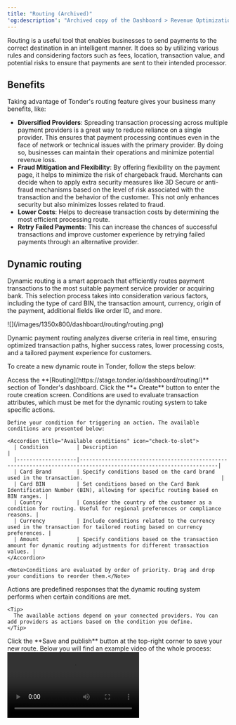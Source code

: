 ```yaml
---
title: "Routing (Archived)"
'og:description': "Archived copy of the Dashboard > Revenue Optimization > Routing page."
---
```


Routing is a useful tool that enables businesses to send payments to the correct destination in an intelligent manner. It does so by utilizing various rules and considering factors such as fees, location, transaction value, and potential risks to ensure that payments are sent to their intended processor.

## Benefits

Taking advantage of Tonder's routing feature gives your business many benefits, like:

- **Diversified Providers**: Spreading transaction processing across multiple payment providers is a great way to reduce reliance on a single provider. This ensures that payment processing continues even in the face of network or technical issues with the primary provider. By doing so, businesses can maintain their operations and minimize potential revenue loss.
- **Fraud Mitigation and Flexibility**: By offering flexibility on the payment page, it helps to minimize the risk of chargeback fraud. Merchants can decide when to apply extra security measures like 3D Secure or anti-fraud mechanisms based on the level of risk associated with the transaction and the behavior of the customer. This not only enhances security but also minimizes losses related to fraud.
- **Lower Costs**: Helps to decrease transaction costs by determining the most efficient processing route.
- **Retry Failed Payments**: This can increase the chances of successful transactions and improve customer experience by retrying failed payments through an alternative provider.
  
## Dynamic routing

Dynamic routing is a smart approach that efficiently routes payment transactions to the most suitable payment service provider or acquiring bank. This selection process takes into consideration various factors, including the type of card BIN, the transaction amount, currency, origin of the payment, additional fields like order ID, and more.

<Frame>![](/images/1350x800/dashboard/routing/routing.png)</Frame>

Dynamic payment routing analyzes diverse criteria in real time, ensuring optimized transaction paths, higher success rates, lower processing costs, and a tailored payment experience for customers.

To create a new dynamic route in Tonder, follow the steps below:

<Steps>
  <Step title="Dashboard">
    Access the **[Routing](https://stage.tonder.io/dashboard/routing/)** section of Tonder's dashboard.
  </Step>
  <Step title="Start route creation">
    Click the **+ Create** button to enter the route creation screen.
  </Step>
  <Step title="Add conditions">
    Conditions are used to evaluate transaction attributes, which must be met for the dynamic routing system to take specific actions.

    Define your condition for triggering an action. The available conditions are presented below:

    <Accordion title="Available conditions" icon="check-to-slot">
      | Condition         | Description                                                                                                      |
      |-------------------|------------------------------------------------------------------------------------------------------------------|
      | Card Brand        | Specify conditions based on the card brand used in the transaction.                                            |
      | Card BIN          | Set conditions based on the Card Bank Identification Number (BIN), allowing for specific routing based on BIN ranges. |
      | Country           | Consider the country of the customer as a condition for routing. Useful for regional preferences or compliance reasons. |
      | Currency          | Include conditions related to the currency used in the transaction for tailored routing based on currency preferences. |
      | Amount            | Specify conditions based on the transaction amount for dynamic routing adjustments for different transaction values. |
    </Accordion>

    <Note>Conditions are evaluated by order of priority. Drag and drop your conditions to reorder them.</Note>
  </Step>
  <Step title="Select your actions">
    Actions are predefined responses that the dynamic routing system performs when certain conditions are met.

    <Tip>
      The available actions depend on your connected providers. You can add providers as actions based on the condition you define.
    </Tip>
  </Step>
  <Step title="Save your changes">
    Click the **Save and publish** button at the top-right corner to save your new route.
  </Step>

  <Step title="Done!">
    Below you will find an example video of the whole process:
    <Frame>
      <video controls>
        <source src="/videos/1350x800/routing.mp4" type="video/mp4"/>
        Your browser does not support the video tag.
      </video>
    </Frame>
  </Step>
</Steps>


